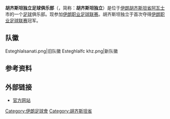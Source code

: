 {{expand|time=2016-05-24T04:17:15+00:00}}
{{unreferenced|time=2016-05-24T04:17:15+00:00}}
{{noteTA|G1=足球|G2=伊朗足球
|T=zh-hk:古澤斯旦艾斯迪格拿足球會;zh-hans:胡齐斯坦独立足球俱乐部;
|1=zh-hk:古澤斯旦艾斯迪格拿足球會;zh-hans:胡齐斯坦独立足球俱乐部;
}}
{{Infobox football club
| clubname   = 古澤斯旦<br>استقلال خوزستان
| image      = [[File:Esteghlalfc_khz.png|180px]]
| fullname   = Esteghlal Meli-Sanati<br> Khuzestan Football Club
| nickname   = ''伊朗[[莱斯特城足球俱乐部|李斯特城]]''
| founded    = {{Start date and age|df=yes|2008|12|3}}
| city       = [[阿瓦士|阿瓦士]]
| ground     = [[卡迪尔体育场|卡迪尔体育场]]
| capacity   = 38,960
| owner      = Fazel Bakhtiari
| chairman   = Ali Poorkiani
| manager    = Vacant
| league     = [[伊朗足球甲級聯賽|伊朗足球甲級聯賽]]
| season     = 2018–19
| position   = 伊朗職，第 16 位（降班）
| website    = http://www.esteghlalfc-khz.com/
| <!-- 主场球衣 -->
| pattern_la1   = _thinnavyhoops
| pattern_b1    = _thinnavyhoops
| pattern_ra1   = _thinnavyhoops
| pattern_sh1   = 
| pattern_so1   = _navyline
| leftarm1      = FFFFFF
| body1         = FFFFFF
| rightarm1     = FFFFFF
| shorts1       = 000062
| socks1        = FFFFFF
| <!-- 客场球衣 -->
| pattern_la2   = 
| pattern_b2    = 
| pattern_ra2   = 
| pattern_sh2   = 
| pattern_so2   = _navyline
| leftarm2      = 000062
| body2         = FFFFFF
| rightarm2     = 000062
| shorts2       = FFFFFF
| socks2        = 000062
}}

'''胡齐斯坦独立足球俱乐部'''（{{lang-fa|باشگاه فوتبال استقلال صنعتی خوزستان}}，简称：'''胡齐斯坦独立'''）是位于[[伊朗|伊朗]][[胡齐斯坦省|胡齐斯坦省]][[阿瓦士|阿瓦士]]市的一个[[足球|足球]]俱乐部。现参加[[伊朗职业足球联赛|伊朗职业足球联赛]]。胡齐斯坦独立于{{le|2015–16赛季伊朗职业足球联赛|2015–16 Persian Gulf Pro League|2015–16赛季}}首次夺得[[伊朗职业足球联赛|伊朗职业足球联赛]]冠军。

== 队徽 ==
<gallery>
Esteghlalsanati.png|旧队徽
Esteghlalfc khz.png|新队徽
</gallery>

== 参考资料 ==
{{Reflist}}

== 外部链接 ==
*[https://web.archive.org/web/20160519090251/http://www.esteghlalfc-khz.com/ 官方网站] {{fa icon}}

[[Category:伊朗足球會|Category:伊朗足球會]]
[[Category:胡齐斯坦省|Category:胡齐斯坦省]]